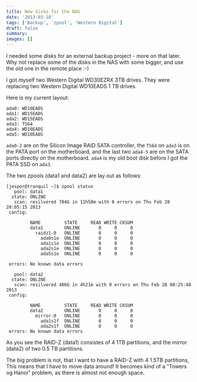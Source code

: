 ```yaml
---
title: New disks for the NAS
date: '2013-03-18'
tags: ['Backup', 'zpool', 'Western Digital']
draft: false
summary: 
images: []
---
```


I needed some disks for an external backup project - more on that later. Why not replace some of the disks in the NAS with some bigger, and use the old one in the remote place :-)

I got myself two Western Digital WD30EZRX 3TB drives. They were replacing two Western Digital WD10EADS 1 TB drives.

Here is my current layout:

```
ada0: WD10EADS
ada1: WD15EADS
ada2: WD15EADS
ada3: TS64
ada4: WD10EADS
ada5: WD10EADS
```

`ada0-2` are on the Silicon Image RAID SATA controller, the `TS64` on `ada3` is on the PATA port on the motherboard, and the last two `ada4-5` are on the SATA ports directly on the motherboard. `ada4` is my old boot disk before I got the PATA SSD on `ada3`.

The two zpools (data1 and data2) are lay out as follows:

```
[jesper@tranquil ~]$ zpool status
   pool: data1
  state: ONLINE
   scan: resilvered 784G in 11h58m with 0 errors on Thu Feb 28 20:05:15 2013
 config:
 
         NAME         STATE     READ WRITE CKSUM
         data1        ONLINE       0     0     0
           raidz1-0   ONLINE       0     0     0
             ada0s1e  ONLINE       0     0     0
             ada1s1e  ONLINE       0     0     0
             ada2s1e  ONLINE       0     0     0
             ada5s1e  ONLINE       0     0     0

 errors: No known data errors

   pool: data2
  state: ONLINE
   scan: resilvered 406G in 4h21m with 0 errors on Thu Feb 28 00:25:48 2013
 config:
 
         NAME         STATE     READ WRITE CKSUM
         data2        ONLINE       0     0     0
           mirror-0   ONLINE       0     0     0
             ada1s1f  ONLINE       0     0     0
             ada2s1f  ONLINE       0     0     0
 errors: No known data errors
```   
   
As you see the RAID-Z (data1) consistes of 4 1TB partitions, and the mirror (data2) of two 0.5 TB partitions. 
   
The big problem is not, that I want to have a RAID-Z with 4 1.5TB partitions, This means that I have to move data around! It becomes kind of a "Towers og Hanoi" problem, as there is almost not enough space.
